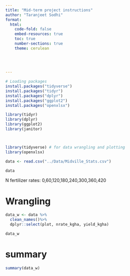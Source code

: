 ```yaml
---
title: "Mid-term project instructions"
author: "Taranjeet Sodhi"
format:
  html:
    code-fold: false
    embed-resources: true
    toc: true
    number-sections: true
    theme: cerulean
    
    
    
    
---
```

```r
# Loading packages
install.packages("tidyverse")
install.packages("tidyr")
install.packages("dplyr")
install.packages("ggplot2")
install.packages("openxlsx")

library(tidyr)
library(dplyr)
library(ggplot2)
library(janitor)



library(tidyverse) # for data wrangling and plotting
library(openxlsx)
```
```r
data <- read.csv("../Data/Midville_Stats.csv")

data

```
N fertilizer rates: 0,60,120,180,240,300,360,420

# Wrangling
```r
data_w <- data %>%
  clean_names()%>%
  dplyr::select(plot, nrate_kgha, yield_kgha)

data_w
```
# summary
```r
summary(data_w)
```




